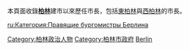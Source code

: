 本頁面收錄'''[[柏林|柏林]]'''建市以來歷任市長，包括[[東柏林|東柏林]]與[[西柏林|西柏林]]的市長。
{{Commonscat|Mayors of Berlin}}

[[Category:柏林政治人物|Category:柏林政治人物]]
[[Category:柏林市政府|Category:柏林市政府]]
[[Category:德國市長|Berlin]]

[[ru:Категория:Правящие_бургомистры_Берлина|ru:Категория:Правящие бургомистры Берлина]]